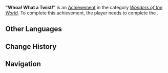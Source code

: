 {{Achievement Infobox
|id           = 81493
|order id     = 1477
|category     = Wonders of the World
|description  = Why not just try and completely turn your train of thought around...
|requirements = Complete ''[[The Case of the Crafting Bench]]''
|primogems    = 5
|tracking     = 
|topic        = 
|type         = Quest
|hidden       = 1
|set          = 
}}
'''"Whoa! What a Twist!"''' is an [[Achievement]] in the category ''[[Wonders of the World]]''. To complete this achievement, the player needs to complete the {{Quest|The Case of the Crafting Bench}}.
<!--
==Gameplay Notes==
*

==Gallery==
{{Preview
|size=300px
|file=
|caption=
}}

==Video Guides==
{{EVT
|video1   = 
|caption1 = 
}}
-->
==Other Languages==
{{Other Languages
|en       = "Whoa! What a Twist!"
|zhs      = 「哇！是大逆转！」
|zhs_rm   = 
|zht      = 「哇！是大逆轉！」
|zht_rm   = 
|zh_tl    = 
|ja       = 「大逆転！ってなるかと思ったのに…」
|ja_rm    = "Daigyakuten! tte Naru ka to Omotta no ni..."
|ja_tl    = 
|ko       = 「와, 대역전이야!」
|ko_tl    = 
|es       = “¡Pum! ¡Gran giro argumental!”
|es_tl    = "Boom! Great Plot Twist!"
|fr       = « Waouh ! Quel renversement de situation ! »
|fr_tl    = "Whoa! What a Twist!"
|ru       = «Ого! Вот это поворот!»
|ru_tl    = "Whoa! What a Twist!"
|th       = "ว้าว! พลิกโผครั้งใหญ่!"
|th_rm    = 
|th_tl    = 
|vi       = "Woa! Bẻ Lái Cực Gắt"
|vi_tl    = 
|de       = „Wenn sich alles noch mal ändert, gerade wenn es am spannendsten ist!“
|de_tl    = "When Everything Changes Again, Right When It's Most Exciting!"
|id       = "Waw! Enggak Nyangka Sih!"
|id_tl    = "Wow! I Didn't Expect That!"
|pt       = "Eita! Uma Grande Revelação!"
|pt_tl    = "Whoa! What a Great Reveal!"
|tr       = "Vay Be! Ne Dönüş Ama!"
|tr_tl    = 
|it       = "Woah! Che colpo di scena!"
|it_tl    = 
}}

==Change History==
{{Change History|5.0}}
<!--
==References==
{{Reflist}}
-->
==Navigation==
{{Achievement Navbox}}